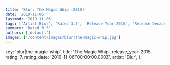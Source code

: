 ```yaml
---
title: 'Blur: The Magic Whip (2015)'
date: '2019-11-06'
lastmod: '2019-11-06'
tags: ['Artist Blur', 'Rated 3.5', 'Release Year 2015', 'Release Decade 2010']
summary: 'Rated 3.5'
authors: ['default']
images: ['/content/images/blur|the-magic-whip.jpg']
---
```


  key: 'blur|the-magic-whip',
  title: 'The Magic Whip',
  release_year: 2015,
  rating: 7,
  rating_date: '2019-11-06T00:00:00.000Z',
  artist: 'Blur',
};

<MusicRating data={data} />
